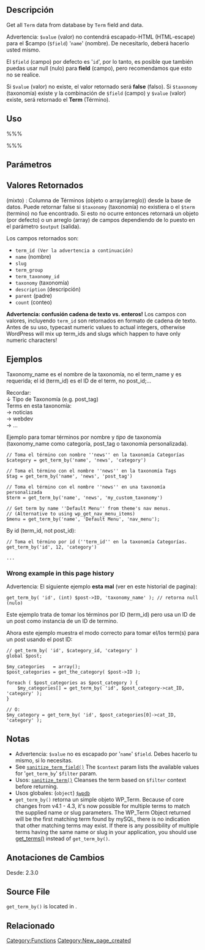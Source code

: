 {{Languages|
{{en|Function Reference/get term by}}
{{es|Function Reference/get term by}}
{{ja|関数リファレンス/get term by}}
}}

== Descripción ==
Get all <tt>Term</tt> data from database by <tt>Term</tt> field and data.

Advertencia: <tt>$value</tt> (valor) no contendrá escapado-HTML (HTML-escape) para el $campo (<tt>$field</tt>) '<tt>name</tt>' (nombre). De necesitarlo, deberá hacerlo usted mismo.


El <tt>$field</tt> (campo) por defecto es '<tt>id</tt>', por lo tanto, es posible que también puedas usar null (nulo) para <b>field</b> (campo), pero recomendamos que esto no se realice.

Si <tt>$value</tt> (valor) no existe, el valor retornado será <b>false</b> (falso). Si <tt>$taxonomy</tt> (taxonomía) existe y la combinación de <tt>$field</tt> (campo) y <tt>$value</tt> (valor) existe, será retornado el <b>Term</b> (Término).

== Uso ==
%%%<?php get_term_by( $field, $value, $taxonomy, $output, $filter ) ?>%%%

== Parámetros ==
{{Parameter|$field|string|Ya sea '<tt>id</tt>', '<tt>slug</tt>', '<tt>name</tt>', o '<tt>term_taxonomy_id</tt>'|requerido|'id'}}
{{Parameter|$value|string&#124;integer|Buscar este valor de term|requerido}}
{{Parameter|$taxonomy|string|Taxonomy Name <tt>category</tt>, <tt>post_tag</tt>, <tt>link_category</tt>, <tt>nav_menu</tt> or something custom|opcional|&#39;&#39; (cadena vacia)}}
{{Parameter|$output|string|Constante OBJECT (objeto), ARRAY_A, o ARRAY_N|opcional|OBJECT}}
{{Parameter|$filter|string|default is raw or no WordPress defined filter will applied.|opcional|'raw'}}

== Valores Retornados ==
; (mixto) : Columna de Términos (objeto o array(arreglo)) desde la base de datos. Puede retornar false si <tt>$taxonomy</tt> (taxonomía) no existiera o el <tt>$term</tt> (termino) no fue encontrado. Si esto no ocurre entonces retornará un objeto (por defecto) o un arreglo (array) de campos dependiendo de lo puesto en el parámetro <tt>$output</tt> (salida).

Los campos retornados son:
* <tt>term_id (Ver la advertencia a continuación)</tt>
* <tt>name</tt> (nombre)
* <tt>slug</tt>
* <tt>term_group</tt>
* <tt>term_taxonomy_id</tt>
* <tt>taxonomy</tt> (taxonomía)
* <tt>description</tt> (descripción)
* <tt>parent</tt> (padre)
* <tt>count</tt> (conteo)

'''Advertencia: confusión cadena de texto vs. enteros!''' Los campos con valores, incluyendo <tt>term_id</tt> son retornados en formato de cadena de texto. Antes de su uso, typecast numeric values to actual integers, otherwise WordPress will mix up term_ids and slugs which happen to have only numeric characters!

== Ejemplos==
Taxonomy_name es el nombre de la taxonomía, no el term_name y es requerida; el id (term_id) es el ID de el term, no post_id;...

Recordar:<br />
&darr; Tipo de Taxonomía (e.g. post_tag)<br />
Terms en esta taxonomía:<br />
&rarr; noticias<br />
&rarr; webdev<br />
&rarr; ...

Ejemplo para tomar términos por nombre y ''tipo'' de taxonomía (taxonomy_name como categoría, post_tag o taxonomía personalizada).
<pre>
// Toma el término con nombre ''news'' en la taxonomía Categorías 
$category = get_term_by('name', 'news', 'category')

// Toma el término con el nombre ''news'' en la taxonomía Tags
$tag = get_term_by('name', 'news', 'post_tag')

// Toma el término con el nombre ''news'' en una taxonomía personalizada
$term = get_term_by('name', 'news', 'my_custom_taxonomy')

// Get term by name ''Default Menu'' from theme's nav menus.
// (Alternative to using wp_get_nav_menu_items)
$menu = get_term_by('name', 'Default Menu', 'nav_menu');
</pre>

By id (term_id, not post_id):
<pre>
// Toma el término por id (''term_id'' en la taxonomía Categorías.
get_term_by('id', 12, 'category')

...
</pre>


=== Wrong example in this page history ===

Advertencia: El siguiente ejemplo '''esta mal''' (ver en este historial de pagina):
<pre>get_term_by( 'id', (int) $post->ID, 'taxonomy_name' ); // retorna null (nulo)</pre>

Este ejemplo trata de tomar los términos por ID (term_id) pero usa un ID de un post como instancia de un ID de termino.

Ahora este ejemplo muestra el modo correcto para tomar el/los term(s) para un post usando el post ID:
<pre>
// get_term_by( 'id', $category_id, 'category' )
global $post;

$my_categories   = array();
$post_categories = get_the_category( $post->ID );

foreach ( $post_categories as $post_category ) {
	$my_categories[] = get_term_by( 'id', $post_category->cat_ID, 'category' );
}

// O:
$my_category = get_term_by( 'id', $post_categories[0]->cat_ID, 'category' );
</pre>

== Notas ==
* Advertencia: <tt>$value</tt> no es escapado por '<tt>name</tt>' <tt>$field</tt>. Debes hacerlo tu mismo, si lo necesitas.
* See [[Function_Reference/sanitize_term_field|<tt>sanitize_term_field()</tt>]] The <tt>$context</tt> param lists the available values for '<tt>get_term_by</tt>' <tt>$filter</tt> param.
* Usos: [[Function_Reference/sanitize_term|<tt>sanitize_term()</tt>]] Cleanses the term based on <tt>$filter</tt> context before returning.
* Usos globales: (<tt>object</tt>) [[Class Reference/wpdb|<tt>$wpdb</tt>]]
* <tt>get_term_by()</tt> retorna un simple objeto WP_Term. Because of core changes from v4.1 - 4.3, it's now possible for multiple terms to match the supplied name or slug parameters. The WP_Term Object returned will be the first matching term found by mySQL, there is no indication that other matching terms may exist. If there is any possibility of multiple terms having the same name or slug in your application, you should use [https://developer.wordpress.org/reference/functions/get_terms get_terms()] instead of <tt>get_term_by()</tt>.

== Anotaciones de Cambios ==
Desde: 2.3.0

== Source File ==
<!-- Need links to current source code files -->
<tt>get_term_by()</tt> is located in {{Trac|wp-includes/taxonomy.php}}.

== Relacionado ==
{{Term Tags}}

{{Tag Footer}}

[[Category:Functions]]
[[Category:New_page_created]]
